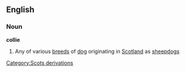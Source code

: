 ==English==
===Noun===
{{wikipedia}}
'''collie'''
#Any of various [[breed]]s of [[dog]] originating in [[Scotland]] as [[sheepdog]]s
[[Category:Scots derivations]]